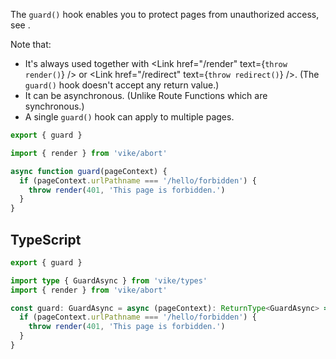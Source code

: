 
The `guard()` hook enables you to protect pages from unauthorized access, see <Link href="/auth#login-flow" />.

Note that:

- It's always used together with <Link href="/render" text={<code>throw render()</code>} /> or <Link href="/redirect" text={<code>throw redirect()</code>} />. (The `guard()` hook doesn't accept any return value.)
- It can be asynchronous. (Unlike Route Functions which are synchronous.)
- A single `guard()` hook can <Link href="config#different-defaults">apply to multiple pages</Link>.

```js
export { guard }

import { render } from 'vike/abort'

async function guard(pageContext) {
  if (pageContext.urlPathname === '/hello/forbidden') {
    throw render(401, 'This page is forbidden.')
  }
}
```


## TypeScript

```ts
export { guard }

import type { GuardAsync } from 'vike/types'
import { render } from 'vike/abort'

const guard: GuardAsync = async (pageContext): ReturnType<GuardAsync> => {
  if (pageContext.urlPathname === '/hello/forbidden') {
    throw render(401, 'This page is forbidden.')
  }
}
```
